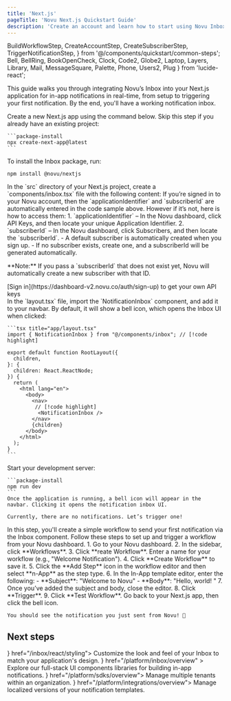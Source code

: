 ```yaml
---
title: 'Next.js'
pageTitle: 'Novu Next.js Quickstart Guide'
description: 'Create an account and learn how to start using Novu Inbox Notification in your application.'
---
```


  BuildWorkflowStep,
  CreateAccountStep,
  CreateSubscriberStep,
  TriggerNotificationStep,
} from '@/components/quickstart/common-steps';
  Bell,
  BellRing,
  BookOpenCheck,
  Clock,
  Code2,
  Globe2,
  Laptop,
  Layers,
  Library,
  Mail,
  MessageSquare,
  Palette,
  Phone,
  Users2,
  Plug
} from 'lucide-react';

This guide walks you through integrating Novu’s Inbox into your Next.js application for in-app notifications in real-time, from setup to triggering your first notification. By the end, you'll have a working notification inbox.

<Steps>
  <CreateAccountStep />

  <Step title="Create a Next.js application">
    Create a new Next.js app using the command below. Skip this step if you already have an existing project:

    ```package-install
    npx create-next-app@latest
    ```

  </Step>

<Step title="Install Novu’s inbox package">
To install the Inbox package, run:

```package-install
npm install @novu/nextjs
```

</Step>

<Step title="Create an Inbox component">
  In the `src` directory of your Next.js project, create a `components/inbox.tsx` file with the following content:

  <InboxCodeBlock />
  If you’re signed in to your Novu account, then the `applicationIdentifier` and `subscriberId`  are automatically entered in the code sample above. However if it’s not, here is how to access them:
   1. `applicationIdentifier` – In the Novu dashboard, click API Keys, and then locate your unique Application Identifier.
   2. `subscriberId` – In the Novu dashboard, click Subscribers, and then locate the `subscriberId`.
      - A default subscriber is automatically created when you sign up.
      - If no subscriber exists, create one, and a subscriberId will be generated automatically.
  
  <div className="rounded-lg border-l-4 border-yellow-500 bg-yellow-50 p-4 dark:bg-yellow-950">
    <div className="text-sm text-yellow-700 dark:text-yellow-400">
      <p>**Note:** If you pass a `subscriberId` that does not exist yet, Novu will automatically create a new subscriber with that ID.</p>
    </div>
  </div>
  <SignedOut>
    <div className="text-sm text-gray-500 text-center mt-[-12px]">
      [Sign in](https://dashboard-v2.novu.co/auth/sign-up) to get your own API keys
    </div>
  </SignedOut>

</Step>

  <Step title="Add the notification inbox component to your navbar">
    In the `layout.tsx` file, import the `NotificationInbox` component, and add it to your navbar. By default, it will show a bell icon, which opens the Inbox UI when clicked:

    ```tsx title="app/layout.tsx"
    import { NotificationInbox } from "@/components/inbox"; // [!code highlight]

    export default function RootLayout({
      children,
    }: {
      children: React.ReactNode;
    }) {
      return (
        <html lang="en">
          <body>
            <nav>
             // [!code highlight]
              <NotificationInbox />
            </nav>
            {children}
          </body>
        </html>
      );
    }
    ```

  </Step>

  <Step title="Run Your application">
    Start your development server:

    ```package-install
    npm run dev
    ```
    Once the application is running, a bell icon will appear in the navbar. Clicking it opens the notification inbox UI.

    Currently, there are no notifications. Let’s trigger one!

  </Step>

  <Step title="Trigger your first notification">
    In this step, you'll create a simple workflow to send your first notification via the Inbox component. Follow these steps to set up and trigger a workflow from your Novu dashboard.
    1. Go to your Novu dashboard.
    2. In the sidebar, click **Workflows**.
    3. Click **reate Workflow**. Enter a name for your workflow (e.g., "Welcome Notification").
    4. Click **Create Workflow** to save it.
    5. Click the **Add Step** icon in the workflow editor and then select **n-App** as the step type.
    6. In the In-App template editor, enter the following:
        - **Subject**: "Welcome to Novu"
        - **Body**: "Hello, world! "
    7. Once you’ve added the subject and body, close the editor.
    8. Click **Trigger**.
    9. Click **Test Workflow**.

  </Step>

  <Step title="View the notification in your app">
    Go back to your Next.js app, then click the bell icon.

    You should see the notification you just sent from Novu! 🎉

  </Step>

</Steps>

## Next steps

<Cards cols={2}>
  <Card title="Styling" icon={<Palette />} href="/inbox/react/styling">
    Customize the look and feel of your Inbox to match your application's design.
  </Card>
  <Card
    title="Inbox and preferences UI components"
    icon={<Library />}
    href="/platform/inbox/overview"
  >
    Explore our full-stack UI components libraries for building in-app notifications.
  </Card>
  <Card title="SDKs" icon={<Code2 />} href="/platform/sdks/overview">
    Manage multiple tenants within an organization.
  </Card>
  <Card title="Channels and integrations" icon={<Plug />} href="/platform/integrations/overview">
    Manage localized versions of your notification templates.
  </Card>
</Cards>
